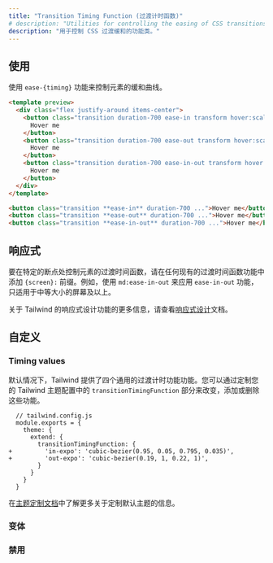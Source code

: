 ```yaml
---
title: "Transition Timing Function (过渡计时函数)"
# description: "Utilities for controlling the easing of CSS transitions."
description: "用于控制 CSS 过渡缓和的功能类。"
---
```




<!-- ## Usage -->
## 使用

<!-- Use the `ease-{timing}` utilities to control an element's easing curve. -->
使用 `ease-{timing}` 功能来控制元素的缓和曲线。

```html indigo
<template preview>
  <div class="flex justify-around items-center">
    <button class="transition duration-700 ease-in transform hover:scale-125 bg-indigo-600 text-white font-semibold py-3 px-6 rounded-md">
      Hover me
    </button>
    <button class="transition duration-700 ease-out transform hover:scale-125 bg-indigo-600 text-white font-semibold py-3 px-6 rounded-md">
      Hover me
    </button>
    <button class="transition duration-700 ease-in-out transform hover:scale-125 bg-indigo-600 text-white font-semibold py-3 px-6 rounded-md">
      Hover me
    </button>
  </div>
</template>

<button class="transition **ease-in** duration-700 ...">Hover me</button>
<button class="transition **ease-out** duration-700 ...">Hover me</button>
<button class="transition **ease-in-out** duration-700 ...">Hover me</button>
```

<!-- ## Responsive -->
## 响应式

<!-- To control an element's transition-timing-function at a specific breakpoint, add a `{screen}:` prefix to any existing transition-timing-function utility. For example, use `md:ease-in-out` to apply the `ease-in-out` utility at only medium screen sizes and above. -->

<!-- For more information about Tailwind's responsive design features, check out the [Responsive Design](/docs/responsive-design) documentation. -->
要在特定的断点处控制元素的过渡时间函数，请在任何现有的过渡时间函数功能中添加 `{screen}:` 前缀。例如，使用 `md:ease-in-out` 来应用 `ease-in-out` 功能，只适用于中等大小的屏幕及以上。

关于 Tailwind 的响应式设计功能的更多信息，请查看[响应式设计](/docs/responsive-design)文档。

<!-- ## Customizing -->
## 自定义

### Timing values

<!-- By default Tailwind provides four general purpose transition-timing-function utilities. You change, add, or remove these by customizing the `transitionTimingFunction` section of your Tailwind theme config. -->
默认情况下，Tailwind 提供了四个通用的过渡计时功能功能。您可以通过定制您的 Tailwind 主题配置中的 `transitionTimingFunction` 部分来改变，添加或删除这些功能。

```diff-js
  // tailwind.config.js
  module.exports = {
    theme: {
      extend: {
        transitionTimingFunction: {
+         'in-expo': 'cubic-bezier(0.95, 0.05, 0.795, 0.035)',
+         'out-expo': 'cubic-bezier(0.19, 1, 0.22, 1)',
        }
      }
    }
  }
```

<!-- Learn more about customizing the default theme in the [theme customization documentation](/docs/theme#customizing-the-default-theme). -->
在[主题定制文档](/docs/theme#-5)中了解更多关于定制默认主题的信息。

<!-- ### Variants -->
### 变体

<Variants plugin="transitionTimingFunction" name="transition-timing-function" />

<!-- ### Disabling -->
### 禁用

<Disabling plugin="transitionTimingFunction" name="transition-timing-function" />

